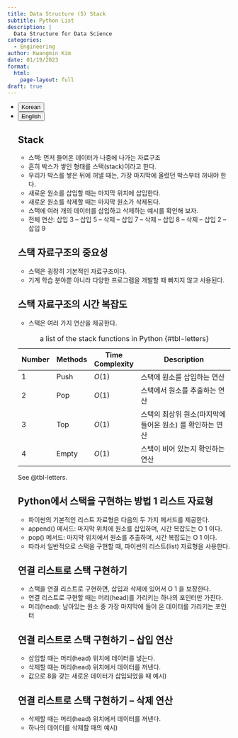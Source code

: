 ```yaml
---
title: Data Structure (5) Stack
subtitle: Python List
description: |
  Data Structure for Data Science
categories:
  - Engineering
author: Kwangmin Kim
date: 01/19/2023
format: 
  html:
    page-layout: full
draft: true
---
```


<ul class="nav nav-pills" id="language-tab" role="tablist">
  <li class="nav-item" role="presentation">
    <button class="nav-link active" id="Korean-tab" data-bs-toggle="tab" data-bs-target="#Korean" type="button" role="tab" aria-controls="Korean" aria-selected="true">Korean</button>
  </li>
  <li class="nav-item" role="presentation">
    <button class="nav-link" id="English-tab" data-bs-toggle="tab" data-bs-target="#English" type="button" role="tab" aria-controls="knitr" aria-selected="false">English</button>
  </li>

<div class="tab-content" id="language-tabcontent">

<div class="tab-pane fade  show active" id="Korean" role="tabpanel" aria-labelledby="Korean-tab">


## Stack

* 스택: 먼저 들어온 데이터가 나중에 나가는 자료구조
* 흔히 박스가 쌓인 형태를 스택(stack)이라고 한다.
* 우리가 박스를 쌓은 뒤에 꺼낼 때는, 가장 마지막에 올렸던 박스부터 꺼내야 한다.
* 새로운 원소를 삽입할 때는 마지막 위치에 삽입한다.
* 새로운 원소를 삭제할 때는 마지막 원소가 삭제된다.
* 스택에 여러 개의 데이터를 삽입하고 삭제하는 예시를 확인해 보자.
* 전체 연산: 삽입 3 – 삽입 5 – 삭제 – 삽입 7 – 삭제 – 삽입 8 – 삭제 – 삽입 2 – 삽입 9

## 스택 자료구조의 중요성

* 스택은 굉장히 기본적인 자료구조이다.
* 기계 학습 분야뿐 아니라 다양한 프로그램을 개발할 때 빠지지 않고 사용된다.

## 스택 자료구조의 시간 복잡도

* 스택은 여러 가지 연산을 제공한다.

| Number | Methods          | Time Complexity |        Description                                             |
|--------|------------------|-----------------|----------------------------------------------------------------|
| 1      | Push             | $O(1)$          | 스택에 원소를 삽입하는 연산                                      | 
| 2      | Pop              | $O(1)$          | 스택에서 원소를 추출하는 연산                                    |
| 3      | Top              | $O(1)$          | 스택의 최상위 원소(마지막에 들어온 원소) 를 확인하는 연산          |
| 4      | Empty            | $O(1)$          | 스택이 비어 있는지 확인하는 연산                                 |
: a list of the stack functions in Python {#tbl-letters}

See @tbl-letters.

## Python에서 스택을 구현하는 방법 1 리스트 자료형

* 파이썬의 기본적인 리스트 자료형은 다음의 두 가지 메서드를 제공한다.
* append() 메서드: 마지막 위치에 원소를 삽입하며, 시간 복잡도는 O 1 이다.
* pop() 메서드: 마지막 위치에서 원소를 추출하며, 시간 복잡도는 O 1 이다.
* 따라서 일반적으로 스택을 구현할 때, 파이썬의 리스트(list) 자료형을 사용한다.

## 연결 리스트로 스택 구현하기

* 스택을 연결 리스트로 구현하면, 삽입과 삭제에 있어서 O 1 을 보장한다.
* 연결 리스트로 구현할 때는 머리(head)를 가리키는 하나의 포인터만 가진다.
* 머리(head): 남아있는 원소 중 가장 마지막에 들어 온 데이터를 가리키는 포인터

## 연결 리스트로 스택 구현하기 – 삽입 연산

* 삽입할 때는 머리(head) 위치에 데이터를 넣는다.
* 삭제할 때는 머리(head) 위치에서 데이터를 꺼낸다.
* 값으로 8을 갖는 새로운 데이터가 삽입되었을 때 예시)

## 연결 리스트로 스택 구현하기 – 삭제 연산

* 삭제할 때는 머리(head) 위치에서 데이터를 꺼낸다.
* 하나의 데이터를 삭제할 때의 예시)

</div>

<div class="tab-pane fade" id="English" role="tabpanel" aria-labelledby="English-tab">


</div>
